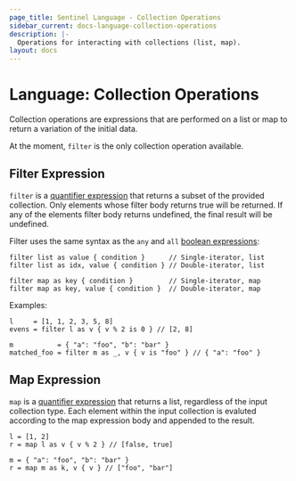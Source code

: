 ```yaml
---
page_title: Sentinel Language - Collection Operations
sidebar_current: docs-language-collection-operations
description: |-
  Operations for interacting with collections (list, map).
layout: docs
---
```


# Language: Collection Operations

Collection operations are expressions that are performed on a list or map to
return a variation of the initial data.

At the moment, `filter` is the only collection operation available.

## Filter Expression

`filter` is a [quantifier
expression](/sentinel/language/spec#quantifier-expressions-any-all-filter-map) that
returns a subset of the provided collection. Only elements whose filter body
returns true will be returned. If any of the elements filter body returns
undefined, the final result will be undefined.

Filter uses the same syntax as the `any` and `all` [boolean
expressions](/sentinel/language/boolexpr#any-all-expressions):

```sentinel
filter list as value { condition }      // Single-iterator, list
filter list as idx, value { condition } // Double-iterator, list

filter map as key { condition }         // Single-iterator, map
filter map as key, value { condition }  // Double-iterator, map
```

Examples:

```sentinel
l     = [1, 1, 2, 3, 5, 8]
evens = filter l as v { v % 2 is 0 } // [2, 8]

m           = { "a": "foo", "b": "bar" }
matched_foo = filter m as _, v { v is "foo" } // { "a": "foo" }
```

## Map Expression

`map` is a [quantifier
expression](/sentinel/language/spec#quantifier-expressions-any-all-filter-map) that
returns a list, regardless of the input collection type. Each element within the
input collection is evaluted according to the map expression body and appended
to the result.

```sentinel
l = [1, 2]
r = map l as v { v % 2 } // [false, true]

m = { "a": "foo", "b": "bar" }
r = map m as k, v { v } // ["foo", "bar"]
```
